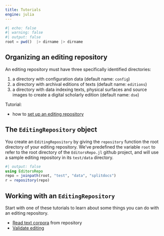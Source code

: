 ```yaml
---
title: Tutorials
engine: julia
---
```


```julia
#| echo: false
#| warning: false
#| output: false
root = pwd()  |> dirname |> dirname 
```

## Organizing an editing repository


An editing repository must have three specifically identified directories:

1. a directory with configuration data (default name: `config`)
2. a directory with archival editions of texts (default name: `editions`)
3. a directory with data indexing texts, physical surfaces and source images to create a digital scholarly edition (default name: `dse`)

Tutorial:

- how to [set up an editing repository](./files/)

## The `EditingRepository` object

You create an `EditingRepository` by giving the `repository` function the root directory of your editing repository. We've predefined the variable `root` to refer to the root directory of the `EditorsRepo.jl` github project, and will use a sample editing repository in its `test/data` directory.

```julia
#| output: false
using EditorsRepo
repo = joinpath(root, "test", "data", "splitdocs")
r = repository(repo)
```


## Working with an `EditingRepository`

Start with one of these tutorials to learn about some things you can do with an editing repository.


- [Read text corpora](./texts/) from repository
- [Validate editing](./validation.qmd)

